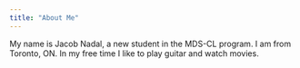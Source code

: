 ```yaml
---
title: "About Me"
---
```


My name is Jacob Nadal, a new student in the MDS-CL program. I am from Toronto, ON. In my free time I like to play guitar and watch movies.
